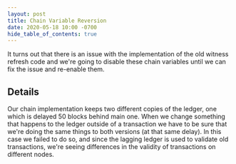 ```yaml
---
layout: post
title: Chain Variable Reversion
date: 2020-05-18 10:00 -0700
hide_table_of_contents: true
---
```


It turns out that there is an issue with the implementation of the old witness refresh code and
we're going to disable these chain variables until we can fix the issue and re-enable them.

<!--truncate-->

## Details

Our chain implementation keeps two different copies of the ledger, one which is delayed 50 blocks
behind main one. When we change something that happens to the ledger outside of a transaction we
have to be sure that we're doing the same things to both versions (at that same delay). In this case
we failed to do so, and since the lagging ledger is used to validate old transactions, we're seeing
differences in the validity of transactions on different nodes.
